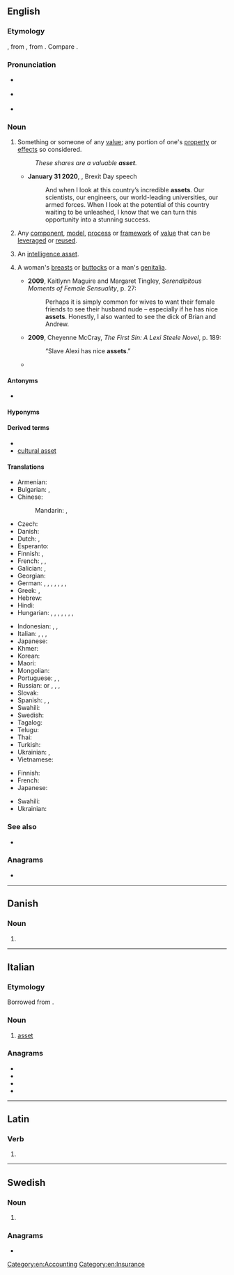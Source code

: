 {{also|ASSET|ässet}}
==English==
{{wikipedia}}

===Etymology===
{{back-formation|en|assets}}, from {{der|en|xno|asetz}}, from {{der|en|fro|assez||enough}}. Compare {{cog|enm|asseth}}.

===Pronunciation===
* {{a|RP}} {{IPA|en|/ˈæsɪt/}}
* {{a|US}} {{IPA|en|/ˈæsɛt/|/ˈæsət/}}
* {{audio|en|En-au-asset.ogg|Audio (AU)}}

===Noun===
{{en-noun}}

# Something or someone of any [[value]]; any portion of one's [[property]] or [[effect]]s so considered.
#: ''These shares are a valuable '''asset'''.''
#* '''January 31 2020''', {{w|Boris Johnson}}, Brexit Day speech
#*:And when I look at this country’s incredible '''assets'''. Our scientists, our engineers, our world-leading universities, our armed forces. When I look at the potential of this country waiting to be unleashed, I know that we can turn this opportunity into a stunning success.
# {{lb|en|software}} Any [[component]], [[model]], [[process]] or [[framework]] of [[value]] that can be [[leverage]]d or [[reuse]]d.
# {{lb|en|espionage}} An [[intelligence asset]].
# {{lb|en|slang|usually|in the plural}} A woman's [[breasts]] or [[buttocks]] or a man's [[genitalia]].
#* '''2009''', Kaitlynn Maguire and Margaret Tingley, ''Serendipitous Moments of Female Sensuality'', p. 27:
#*: Perhaps it is simply common for wives to want their female friends to see their husband nude – especially if he has nice '''assets'''. Honestly, I also wanted to see the dick of Brian and Andrew.
#* '''2009''', Cheyenne McCray, ''The First Sin: A Lexi Steele Novel'', p. 189:
#*: “Slave Alexi has nice '''assets'''.”
#* {{quote-book|en|year=2016|author=Deanna Chase|title=Spirits, Rock Stars, and a Midnight Chocolate Bar: Pyper Rayne, Book 2|passage=Muse studied Ida May's breasts for a moment, then reached out and grabbed the left one. “Good size. Firm. Yeah, you got some nice '''assets'''.”}}

====Antonyms====
* {{l|en|liability}}

====Hyponyms====
{{col4|en|title=Hypnonyms of ''asset''
|capital asset
|current asset
|fixed asset
|tangible asset
|intangible asset
|physical asset
|financial asset
|asset class
|intelligence asset
}}

====Derived terms====
* {{l|en|asset-backed}}
* [[cultural asset]]

====Translations====
{{trans-top|something or someone of any value}}
* Armenian: {{t-needed|hy}}
* Bulgarian: {{t+|bg|актив}}, {{t+|bg|авоари}}
* Chinese:
*: Mandarin: {{t+|cmn|資產|sc=Hani}}, {{t+|cmn|资产|tr=zīchǎn|sc=Hani}}
* Czech: {{t|cs|aktivum|n}}
* Danish: {{t+|da|aktiv}}
* Dutch: {{t+|nl|activa|p}}, {{t+|nl|activum|n}}
* Esperanto: {{t|eo|aktivo}}
* Finnish: {{t|fi|omaisuuserä}}, {{t+|fi|voimavara}}
* French: {{t+|fr|actif|m}}, {{t+|fr|avoir|m}}, {{t+|fr|atout|m}}
* Galician: {{t+|gl|haber|m}}, {{t+|gl|ben|m}}
* Georgian: {{t-needed|ka}}
* German: {{t+|de|Aktiva|n-p}}, {{t|de|Vermögenswert|f}}, {{t+|de|Anlage}}, {{t+|de|Gut|n}}, {{t+|de|Vorteil|m}}, {{t+|de|Ressource|f}}, {{t+|de|Plus|n}}, {{t+|de|Pluspunkt|m}}
* Greek: {{t+|el|ενεργητικό}}, {{t|el|περιουσιακό στοιχείο}}
* Hebrew: {{t+|he|נכס|m|tr=nekhes}}
* Hindi: {{t|hi|आस्ति|f}}
* Hungarian: {{t+|hu|vagyon}}, {{t+|hu|vagyontárgy}}, {{t+|hu|eszköz}}, {{t+|hu|aktíva}}, {{t|hu|aktívum}}, {{t+|hu|javak}}, {{t+|hu|tőke}}, {{t+|hu|követelés}}
{{trans-mid}}
* Indonesian: {{t+|id|aktiva}}, {{t+|id|harta}}, {{t+|id|aset}}
* Italian: {{t+|it|bene|m}}, {{t+|it|proprietà|f}}, {{t+|it|possedimento|m}}, {{t+|it|risorsa|f}}
* Japanese: {{t+|ja|資産|tr=しさん, shisan|sc=Jpan}}
* Khmer: {{t-needed|km}}
* Korean: {{t+|ko|자산}}
* Maori: {{t|mi|rironga}}
* Mongolian: {{t-needed|mn}}
* Portuguese: {{t+|pt|bem}}, {{t+|pt|activo|m}}, {{t+|pt|ativo|m}}
* Russian: {{t+|ru|акти́в|m}} or {{t+|ru|акти́вы|m-p}}, {{qualifier|finance}} {{t+|ru|авуа́ры|m-p}}, {{t+|ru|иму́щество|n}}, {{t+|ru|со́бственность|f}}
* Slovak: {{t|sk|aktívum|n}}
* Spanish: {{t+|es|bien}}, {{t+|es|valor}}, {{t+|es|activo|m}} {{qualifier|economy}}
* Swahili: {{t+|sw|mali}}
* Swedish: {{t+|sv|tillgång|c}}
* Tagalog: {{t|tl|ariin}}
* Telugu: {{t+|te|ఆస్థి}}
* Thai: {{t-needed|th}}
* Turkish: {{t+|tr|varlık}}
* Ukrainian: {{t+|uk|акти́в}}, {{t|uk|майно́}}
* Vietnamese: {{t-needed|vi}}
{{trans-bottom}}

{{trans-top|software: any component, etc. that can be leveraged or reused}}
* Finnish: {{t+|fi|resurssi}}
* French: {{t+|fr|module|m}}
* Japanese: {{t+|ja|資産|tr=shisan|sc=Jpan}}
{{trans-mid}}
* Swahili: {{t+|sw|mali}}
* Ukrainian: {{t|uk|ресу́рс}}
{{trans-bottom}}

===See also===
* {{l|en|ownership equity}}

===Anagrams===
* {{anagrams|en|a=aesst|SEATs|SESTA|Seats|TASes|TESSA|Tessa|easts|sates|satés|seats|setas|tases|tasse}}

[[Category:en:Accounting]]
[[Category:en:Insurance]]

----

==Danish==

===Noun===
{{head|da|noun form|g=n}}

# {{inflection of|da|as||s|def}}

----

==Italian==

===Etymology===
Borrowed from {{bor|it|en|asset}}.

===Noun===
{{it-noun|m|-}}

# [[#English|asset]] {{qualifier|economic}}

===Anagrams===
* {{l|it|sesta}}
* {{l|it|stesa}}
* {{l|it|tasse}}
* {{l|it|tessa}}

----

==Latin==

===Verb===
{{la-verb-form|asset}}

# {{inflection of|la|assō||3|s|pres|actv|subj}}

----

==Swedish==

===Noun===
{{head|sv|noun form}}

# {{sv-noun-form-def|ass}}

===Anagrams===
* {{anagrams|sv|a=aesst|asets|etsas|tasse}}